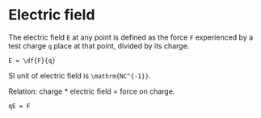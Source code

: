 Electric field
==============

The electric field `E` at any point is defined as the force `F`
experienced by a test charge `q` place at that point, divided by its
charge.

```
E = \df{F}{q}
```

SI unit of electric field is `\mathrm{NC^{-1}}`.

Relation: charge \* electric field = force on charge.

```
qE = F
```
